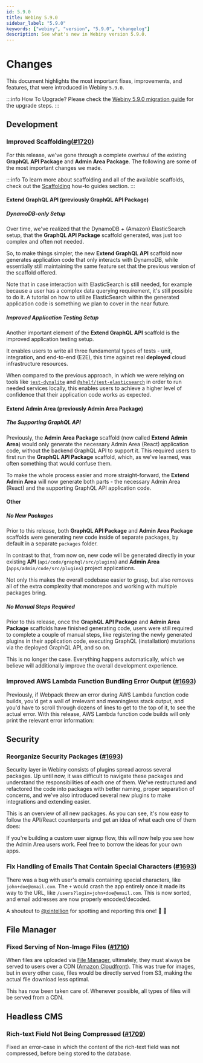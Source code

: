 ```yaml
---
id: 5.9.0
title: Webiny 5.9.0
sidebar_label: "5.9.0"
keywords: ["webiny", "version", "5.9.0", "changelog"]
description: See what's new in Webiny version 5.9.0.
---
```




# Changes

This document highlights the most important fixes, improvements, and features, that were introduced in Webiny `5.9.0`.

:::info How To Upgrade?
Please check the [Webiny 5.9.0 migration guide](/docs/how-to-guides/upgrade-webiny/5.8.0-to-5.9.0) for the upgrade steps.
:::

## Development

### Improved Scaffolding([#1720](https://github.com/webiny/webiny-js/pull/1720))

For this release, we've gone through a complete overhaul of the existing **GraphQL API Package** and **Admin Area Package**. The following are some of the most important changes we made.

<CenteredImage title="Improved Scaffolding" src={scaffolds} />

<!--

:::tip
To learn more about the changes we made and the reasoning behind them, check out the dedicated [Webiny 5.9.0 - Improved Scaffolding](#) blog post.
:::
 -->

:::info
To learn more about scaffolding and all of the available scaffolds, check out the [Scaffolding](/docs/how-to-guides/webiny-cli/scaffolding/introduction) how-to guides section.
:::

#### Extend GraphQL API (previously GraphQL API Package)

##### DynamoDB-only Setup

Over time, we've realized that the DynamoDB + (Amazon) ElasticSearch setup, that the **GraphQL API Package** scaffold generated, was just too complex and often not needed.

So, to make things simpler, the new **Extend GraphQL API** scaffold now generates application code that only interacts with DynamoDB, while essentially still maintaining the same feature set that the previous version of the scaffold offered.

Note that in case interaction with ElasticSearch is still needed, for example because a user has a complex data querying requirement, it's still possible to do it. A tutorial on how to utilize ElasticSearch within the generated application code is something we plan to cover in the near future.

##### Improved Application Testing Setup

Another important element of the **Extend GraphQL API** scaffold is the improved application testing setup.

It enables users to write all three fundamental types of tests - unit, integration, and end-to-end (E2E), this time against real **deployed** cloud infrastructure resources.

When compared to the previous approach, in which we were relying on tools like [`jest-dynalite`](https://www.npmjs.com/package/jest-dynalite) and [`@shelf/jest-elasticsearch`](https://www.npmjs.com/package/@shelf/jest-elasticsearch) in order to run needed services locally, this enables users to achieve a higher level of confidence that their application code works as expected.

#### Extend Admin Area (previously Admin Area Package)

##### The Supporting GraphQL API

Previously, the **Admin Area Package** scaffold (now called **Extend Admin Area**) would only generate the necessary Admin Area (React) application code, without the backend GraphQL API to support it. This required users to first run the **GraphQL API Package** scaffold, which, as we've learned, was often something that would confuse them.

To make the whole process easier and more straight-forward, the **Extend Admin Area** will now generate both parts - the necessary Admin Area (React) and the supporting GraphQL API application code.

#### Other

##### No New Packages

Prior to this release, both **GraphQL API Package** and **Admin Area Package** scaffolds were generating new code inside of separate packages, by default in a separate `packages` folder.

In contrast to that, from now on, new code will be generated directly in your existing **API** (`api/code/graphql/src/plugins`) and **Admin Area** (`apps/admin/code/src/plugins`) project applications.

Not only this makes the overall codebase easier to grasp, but also removes all of the extra complexity that monorepos and working with multiple packages bring.

##### No Manual Steps Required

Prior to this release, once the **GraphQL API Package** and **Admin Area Package** scaffolds have finished generating code, users were still required to complete a couple of manual steps, like registering the newly generated plugins in their application code, executing GraphQL (installation) mutations via the deployed GraphQL API, and so on.

This is no longer the case. Everything happens automatically, which we believe will additionally improve the overall development experience.

### Improved AWS Lambda Function Bundling Error Output ([#1693](https://github.com/webiny/webiny-js/pull/1693))

Previously, if Webpack threw an error during AWS Lambda function code builds, you'd get a wall of irrelevant and meaningless stack output, and you'd have to scroll through dozens of lines to get to the top of it, to see the actual error. With this release, AWS Lambda function code builds will only print the relevant error information:

<CenteredImage title="AWS Lambda Function Build Error" src={webpackError} />

## Security

### Reorganize Security Packages ([#1693](https://github.com/webiny/webiny-js/pull/1693))

Security layer in Webiny consists of plugins spread across several packages. Up until now, it was difficult to navigate these packages and understand the responsibilities of each one of them. We've restructured and refactored the code into packages with better naming, proper separation of concerns, and we've also introduced several new plugins to make integrations and extending easier.

This is an overview of all new packages. As you can see, it's now easy to follow the API/React counterparts and get an idea of what each one of them does:

<CenteredImage title="API and React Security Packages" src={securityPackages} />

If you're building a custom user signup flow, this will now help you see how the Admin Area users work. Feel free to borrow the ideas for your own apps.

### Fix Handling of Emails That Contain Special Characters ([#1693](https://github.com/webiny/webiny-js/pull/1693))

There was a bug with user's emails containing special characters, like `john+doe@email.com`. The `+` would crash the app entirely once it made its way to the URL, like `/users?login=john+doe@email.com`. This is now sorted, and email addresses are now properly encoded/decoded.

A shoutout to [@xintellion](https://github.com/xintellion) for spotting and reporting this one! 🙌 🍻

## File Manager

### Fixed Serving of Non-Image Files ([#1710](https://github.com/webiny/webiny-js/pull/1710))

When files are uploaded via [File Manager](https://www.webiny.com/serverless-app/file-manager/), ultimately, they must always be served to users over a CDN ([Amazon Cloudfront](https://aws.amazon.com/cloudfront/)). This was true for images, but in every other case, files would be directly served from S3, making the actual file download less optimal.

This has now been taken care of. Whenever possible, all types of files will be served from a CDN.

## Headless CMS

### Rich-text Field Not Being Compressed ([#1709](https://github.com/webiny/webiny-js/pull/1709))

Fixed an error-case in which the content of the rich-text field was not compressed, before being stored to the database.

